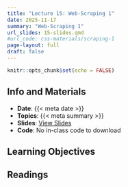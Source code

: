 ```yaml
---
title: "Lecture 15: Web-Scraping 1"
date: 2025-11-17
summary: "Web-Scraping 1"
url_slides: 15-slides.qmd
#url_code: css-materials/scraping-1
page-layout: full
draft: false
---
```


```r
knitr::opts_chunk$set(echo = FALSE)
```

## Info and Materials

* **Date**: {{< meta date >}}
* **Topics**: {{< meta summary >}}
* **Slides**: [View Slides]({{< meta url_slides >}})
* **Code**: No in-class code to download


## Learning Objectives


## Readings
